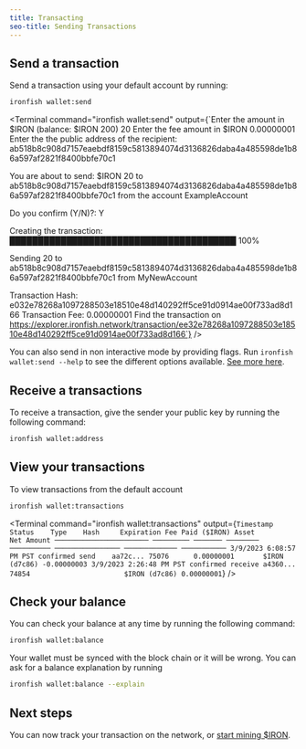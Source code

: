```yaml
---
title: Transacting
seo-title: Sending Transactions
---
```


## Send a transaction

Send a transaction using your default account by running:
```sh
ironfish wallet:send
```

<Terminal
  command="ironfish wallet:send"
  output={`Enter the amount in $IRON (balance: $IRON 200) 20
Enter the fee amount in $IRON 0.00000001
Enter the the public address of the recipient:
ab518b8c908d7157eaebdf8159c5813894074d3136826daba4a485598de1b86a597af2821f8400bbfe70c1

You are about to send:
$IRON 20 to ab518b8c908d7157eaebdf8159c5813894074d3136826daba4a485598de1b86a597af2821f8400bbfe70c1 from the account ExampleAccount

Do you confirm (Y/N)?: Y

Creating the transaction:
████████████████████████████████████████ 100%

Sending 20 to ab518b8c908d7157eaebdf8159c5813894074d3136826daba4a485598de1b86a597af2821f8400bbfe70c1 from MyNewAccount

Transaction Hash: e032e78268a1097288503e18510e48d140292ff5ce91d0914ae00f733ad8d166
Transaction Fee: 0.00000001
Find the transaction on https://explorer.ironfish.network/transaction/ee32e78268a1097288503e18510e48d140292ff5ce91d0914ae00f733ad8d166`}
/>

You can also send in non interactive mode by providing flags. Run `ironfish wallet:send --help` to see the different options available. [See more here](/use/get-started/wallet-commands#send-a-transaction).

## Receive a transactions
To receive a transaction, give the sender your public key by running the following command:

```sh
ironfish wallet:address
```

## View your transactions
To view transactions from the default account

```sh
ironfish wallet:transactions
```
<Terminal
  command="ironfish wallet:transactions"
  output={`
Timestamp               Status    Type    Hash     Expiration Fee Paid ($IRON) Asset         Net Amount
─────────────────────── ───────── ─────── ──────── ────────── ──────────────── ───────────── ───────────
3/9/2023 6:08:57 PM PST confirmed send    aa72c... 75076      0.00000001       $IRON (d7c86) -0.00000003
3/9/2023 2:26:48 PM PST confirmed receive a4360... 74854                       $IRON (d7c86) 0.00000001
`}
/>

## Check your balance

You can check your balance at any time by running the following command:

```sh
ironfish wallet:balance
```

Your wallet must be synced with the block chain or it will be wrong. You can ask for a balance explanation by running

```sh
ironfish wallet:balance --explain
```

## Next steps

You can now track your transaction on the network, or [start mining $IRON](/use/get-started/mining).
